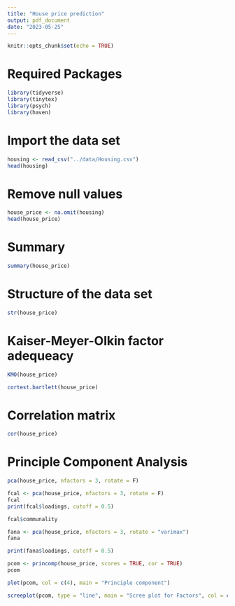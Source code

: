 ```yaml
---
title: "House price prediction"
output: pdf_document
date: "2023-05-25"
---
```


```r
knitr::opts_chunk$set(echo = TRUE)
```

# Required Packages

```r
library(tidyverse)
library(tinytex)
library(psych)
library(haven)

```

# Import the data set

```r
housing <- read_csv("../data/Housing.csv")
head(housing)

```

# Remove null values

```r
house_price <- na.omit(housing)
head(house_price)
```

# Summary

```r
summary(house_price)
```

# Structure of the data set

```r
str(house_price)
```

# Kaiser-Meyer-Olkin factor adequeacy

```r
KMO(house_price)
```

```r
cortest.bartlett(house_price)
```

# Correlation matrix

```r
cor(house_price)
```

# Principle Component Analysis

```r
pca(house_price, nfactors = 3, rotate = F)
```

```r
fcal <- pca(house_price, nfactors = 3, rotate = F)
fcal
print(fcal$loadings, cutoff = 0.5)
```

```r
fcal$communality
```

```r
fana <- pca(house_price, nfactors = 3, rotate = "varimax")
fana

print(fana$loadings, cutoff = 0.5)
```

```r
pcom <- princomp(house_price, scores = TRUE, cor = TRUE)
pcom
```

```r
plot(pcom, col = c(4), main = "Principle component")
```

```r
screeplot(pcom, type = "line", main = "Scree plot for Factors", col = c(2))
```
